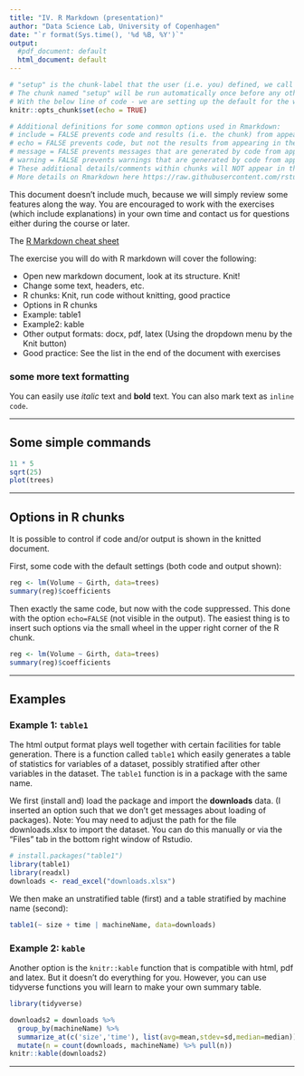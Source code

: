 ```yaml
---
title: "IV. R Markdown (presentation)"
author: "Data Science Lab, University of Copenhagen"
date: "`r format(Sys.time(), '%d %B, %Y')`"
output:
  #pdf_document: default
  html_document: default
---
```


<!-- this is an Rmd comment  and it will NOT appear in the final output document -->

<!-- Below is a code chunk starting with ```{r  -->
<!-- r specifies the language, the rest are options -->
```r
# "setup" is the chunk-label that the user (i.e. you) defined, we call this one the setup chunk as we are setting up a default for the whole RmD code
# The chunk named "setup" will be run automatically once before any other code is run when knitting.
# With the below line of code - we are setting up the default for the whole RmD file as echo=TRUE, unless specified otherwise (i.e. echo=FALSE) in the specific chunk (you can see an example below in the section "Options in R chunks"). "echo" is an option defining whether the source code will be shown
knitr::opts_chunk$set(echo = TRUE) 

# Additional definitions for some common options used in Rmarkdown:
# include = FALSE prevents code and results (i.e. the chunk) from appearing in the finished file. R Markdown still runs the code in the chunk, and the results can be used by other chunks.
# echo = FALSE prevents code, but not the results from appearing in the finished file. This is a useful way to embed figures.
# message = FALSE prevents messages that are generated by code from appearing in the finished file.
# warning = FALSE prevents warnings that are generated by code from appearing in the finished.
# These additional details/comments within chunks will NOT appear in the final output document and does not affect how our code is run/executed as we used the comment/hashtag (#) sign before the text
# More details on Rmarkdown here https://raw.githubusercontent.com/rstudio/cheatsheets/master/rmarkdown-2.0.pdf 
```

This document doesn't include much, because we will simply review some features along the way. You are encouraged to work with the exercises (which include explanations) in your own time and contact us for questions either during the course or later.   

<!-- you can include links like this: [text](url) -->
The [R Markdown cheat sheet](https://rstudio.com/wp-content/uploads/2015/02/rmarkdown-cheatsheet.pdf)

The exercise you will do with R markdown will cover the following:

<!-- unordered list items -->
* Open new markdown document, look at its structure. Knit!
* Change some text, headers, etc.
* R chunks: Knit, run code without knitting, good practice
* Options in R chunks
* Example: table1
* Example2: kable
* Other output formats: docx, pdf, latex (Using the dropdown menu by the Knit button)
* Good practice: See the list in the end of the document with exercises

<!-- this is a third-level heading defined by the number of "#" before the heading, see examples here https://www.rstudio.com/wp-content/uploads/2015/02/rmarkdown-cheatsheet.pdf -->
### some more text formatting
You can easily use *italic* text and **bold** text. You can also mark text as `inline code`.

---

## Some simple commands

```r
11 * 5
sqrt(25)
plot(trees)
```

---

## Options in R chunks

It is possible to control if code and/or output is shown in the knitted document. 

First, some code with the default settings (both code and output shown): 


```r
reg <- lm(Volume ~ Girth, data=trees)
summary(reg)$coefficients
```

Then exactly the same code, but now with the code suppressed. This done with the option `echo=FALSE` (not visible in the output). The easiest thing is to insert such options via the small wheel in the upper right corner of the R chunk. 

```r
reg <- lm(Volume ~ Girth, data=trees)
summary(reg)$coefficients
```

---

## Examples

### Example 1: `table1`

The html output format plays well together with certain facilities for table generation. There is a function called `table1` which easily generates a table of statistics for variables of a dataset, possibly stratified after other variables in the dataset. The `table1` function is in a package with the same name. 

We first (install and) load the package and import the **downloads** data. (I inserted an option such that we don't get messages about loading of packages). Note: You may need to adjust the path for the file downloads.xlsx to import the dataset. You can do this manually or via the "Files" tab in the bottom right window of Rstudio.

<!-- message=FALSE avoids package loading messages -->
```r
# install.packages("table1")
library(table1)
library(readxl)
downloads <- read_excel("downloads.xlsx")
```


We then make an unstratified table (first) and a table stratified by machine name (second):
```r
table1(~ size + time | machineName, data=downloads)
```

### Example 2: `kable`

Another option is the `knitr::kable` function that is compatible with html, pdf and latex. But it doesn't do everything for you. However, you can use tidyverse functions you will learn to make your own summary table.

```r
library(tidyverse)
```
```r
downloads2 = downloads %>%
  group_by(machineName) %>%
  summarize_at(c('size','time'), list(avg=mean,stdev=sd,median=median)) %>%
  mutate(n = count(downloads, machineName) %>% pull(n))
knitr::kable(downloads2)
```

---





